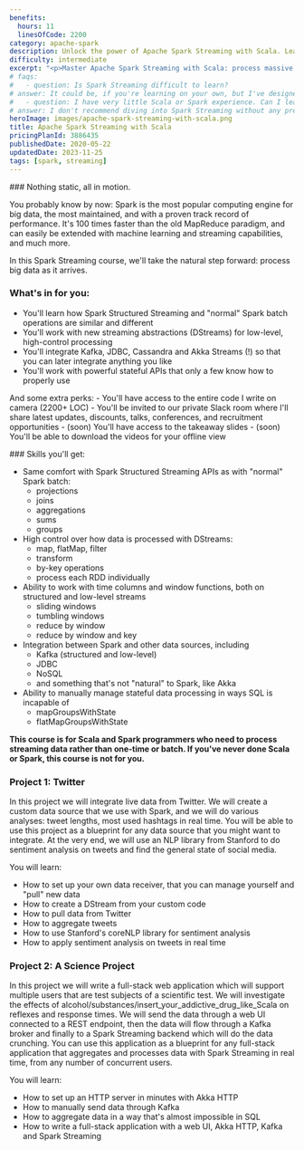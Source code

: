 ```yaml
---
benefits:
  hours: 11
  linesOfCode: 2200
category: apache-spark
description: Unlock the power of Apache Spark Streaming with Scala. Learn to process massive data in real time, integrate with Kafka, JDBC, Cassandra, and other tools, and manage live data streams with ease. Ideal for mastering real-time data processing and streaming applications.
difficulty: intermediate
excerpt: "<p>Master Apache Spark Streaming with Scala: process massive data as it arrives, integrate with Kafka, JDBC, Cassandra, and more &ndash;  handle live data streams effortlessly</p>"
# faqs:
#   - question: Is Spark Streaming difficult to learn?
# answer: It could be, if you're learning on your own, but I've designed this course with a clear learning path that you can follow step by step. The course was designed to give you a challenge so you're not bored, but not so much that you flip the table in anger. In case you struggle, we have a community willing to help, and I'm responsive for questions!
#   - question: I have very little Scala or Spark experience. Can I learn Spark Streaming?
# answer: I don't recommend diving into Spark Streaming without any previous Spark experience. We have two recap lessons at the beginning, but they're not a crash course into Scala or Spark. You should take the Scala beginners course and the Spark Essentials course at least.
heroImage: images/apache-spark-streaming-with-scala.png
title: Apache Spark Streaming with Scala
pricingPlanId: 3886435
publishedDate: 2020-05-22
updatedDate: 2023-11-25
tags: [spark, streaming]
---
```



<CourseLayout>
<Fragment slot="goal">
### Nothing static, all in motion.

You probably know by now: Spark is the most popular computing engine for big data, the most maintained, and with a proven track record of performance. It's 100 times faster than the old MapReduce paradigm, and can easily be extended with machine learning and streaming capabilities, and much more.

In this Spark Streaming course, we'll take the natural step forward: process big data as it arrives.

### What's in for you:

- You'll learn how Spark Structured Streaming and "normal" Spark batch operations are similar and different
- You'll work with new streaming abstractions (DStreams) for low-level, high-control processing
- You'll integrate Kafka, JDBC, Cassandra and Akka Streams (!) so that you can later integrate anything you like
- You'll work with powerful stateful APIs that only a few know how to properly use

And some extra perks: - You'll have access to the entire code I write on camera (2200+ LOC) - You'll be invited to our private Slack room where I'll share latest updates, discounts, talks, conferences, and recruitment opportunities - (soon) You'll have access to the takeaway slides - (soon) You'll be able to download the videos for your offline view

</Fragment>
<Fragment slot="skills">
### Skills you'll get:

- Same comfort with Spark Structured Streaming APIs as with "normal" Spark batch:
  - projections
  - joins
  - aggregations
  - sums
  - groups
- High control over how data is processed with DStreams:
  - map, flatMap, filter
  - transform
  - by-key operations
  - process each RDD individually
- Ability to work with time columns and window functions, both on structured and low-level streams
  - sliding windows
  - tumbling windows
  - reduce by window
  - reduce by window and key
- Integration between Spark and other data sources, including
  - Kafka (structured and low-level)
  - JDBC
  - NoSQL
  - and something that's not "natural" to Spark, like Akka
- Ability to manually manage stateful data processing in ways SQL is incapable of
  - mapGroupsWithState
  - flatMapGroupsWithState

**This course is for Scala and Spark programmers who need to process streaming data rather than one-time or batch. If you've never done Scala or Spark, this course is not for you.**

### Project 1: Twitter

In this project we will integrate live data from Twitter. We will create a custom data source that we use with Spark, and we will do various analyses: tweet lengths, most used hashtags in real time. You will be able to use this project as a blueprint for any data source that you might want to integrate. At the very end, we will use an NLP library from Stanford to do sentiment analysis on tweets and find the general state of social media.

You will learn:

- How to set up your own data receiver, that you can manage yourself and "pull" new data
- How to create a DStream from your custom code
- How to pull data from Twitter
- How to aggregate tweets
- How to use Stanford's coreNLP library for sentiment analysis
- How to apply sentiment analysis on tweets in real time

### Project 2: A Science Project

In this project we will write a full-stack web application which will support multiple users that are test subjects of a scientific test. We will investigate the effects of alcohol/substances/insert_your_addictive_drug_like_Scala on reflexes and response times. We will send the data through a web UI connected to a REST endpoint, then the data will flow through a Kafka broker and finally to a Spark Streaming backend which will do the data crunching. You can use this application as a blueprint for any full-stack application that aggregates and processes data with Spark Streaming in real time, from any number of concurrent users.

You will learn:

- How to set up an HTTP server in minutes with Akka HTTP
- How to manually send data through Kafka
- How to aggregate data in a way that's almost impossible in SQL
- How to write a full-stack application with a web UI, Akka HTTP, Kafka and Spark Streaming

</Fragment>
</CourseLayout>
